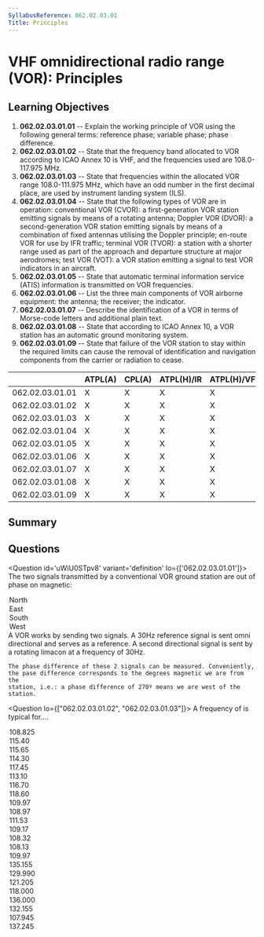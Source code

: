 ```yaml
---
SyllabusReference: 062.02.03.01
Title: Principles
---
```


# VHF omnidirectional radio range (VOR): Principles

## Learning Objectives

1. **062.02.03.01.01** -- Explain the working principle of VOR using the
   following general terms: reference phase; variable phase; phase difference.
2. **062.02.03.01.02** -- State that the frequency band allocated to VOR
   according to ICAO Annex 10 is VHF, and the frequencies used are 108.0-117.975
   MHz.
3. **062.02.03.01.03** -- State that frequencies within the allocated VOR range
   108.0-111.975 MHz, which have an odd number in the first decimal place, are
   used by instrument landing system (ILS).
4. **062.02.03.01.04** -- State that the following types of VOR are in
   operation: conventional VOR (CVOR): a first-generation VOR station emitting
   signals by means of a rotating antenna; Doppler VOR (DVOR): a
   second-generation VOR station emitting signals by means of a combination of
   fixed antennas utilising the Doppler principle; en-route VOR for use by IFR
   traffic; terminal VOR (TVOR): a station with a shorter range used as part of
   the approach and departure structure at major aerodromes; test VOR (VOT): a
   VOR station emitting a signal to test VOR indicators in an aircraft.
5. **062.02.03.01.05** -- State that automatic terminal information service
   (ATIS) information is transmitted on VOR frequencies.
6. **062.02.03.01.06** -- List the three main components of VOR airborne
   equipment: the antenna; the receiver; the indicator.
7. **062.02.03.01.07** -- Describe the identification of a VOR in terms of
   Morse-code letters and additional plain text.
8. **062.02.03.01.08** -- State that according to ICAO Annex 10, a VOR station
   has an automatic ground monitoring system.
9. **062.02.03.01.09** -- State that failure of the VOR station to stay within
   the required limits can cause the removal of identification and navigation
   components from the carrier or radiation to cease.

|                 | ATPL(A) | CPL(A) | ATPL(H)/IR | ATPL(H)/VFR | CPL(H) | IR  | CBIR(A) |
| --------------- | ------- | ------ | ---------- | ----------- | ------ | --- | ------- |
| 062.02.03.01.01 | X       | X      | X          | X           | X      | X   |         |
| 062.02.03.01.02 | X       | X      | X          | X           | X      | X   | X       |
| 062.02.03.01.03 | X       | X      | X          | X           | X      | X   | X       |
| 062.02.03.01.04 | X       | X      | X          | X           | X      | X   | X       |
| 062.02.03.01.05 | X       | X      | X          | X           | X      | X   | X       |
| 062.02.03.01.06 | X       | X      | X          | X           | X      | X   | X       |
| 062.02.03.01.07 | X       | X      | X          | X           | X      | X   | X       |
| 062.02.03.01.08 | X       | X      | X          | X           | X      | X   |         |
| 062.02.03.01.09 | X       | X      | X          | X           | X      | X   | X       |

## Summary

## Questions

<Question id='uWiU0STpv8' variant='definition' lo={['062.02.03.01.01']}>
  <Text  variant='oneCorrect'>
     The two signals transmitted by a conventional VOR ground station 
     are <Subject /> out of phase on magnetic: 
  </Text>
  <Option id='uWiU0STpv8-1' subject={[["0º'"]]} why='true for 0º.'>North</Option>
  <Option id='uWiU0STpv8-2' subject={[["90º'"]]} why='true for 90º.'>East</Option>
  <Option id='uWiU0STpv8-3' subject={[["180º'"]]} why='true for 180º.'>South</Option>
  <Option id='uWiU0STpv8-4' subject={[["270º'"]]} why='true for 270º.'>West</Option>
  <Explanation>
    A VOR works by sending two signals. A 30Hz reference signal is sent
    omni directional and serves as a reference. A second directional signal 
    is sent by a rotating limacon at a frequency of 30Hz.

    The phase difference of these 2 signals can be measured. Conveniently,
    the pase difference corresponds to the degrees magnetic we are from the
    station, i.e.: a phase difference of 270º means we are west of the station.

  </Explanation>
</Question>

<Question lo={["062.02.03.01.02", "062.02.03.01.03"]}>
  <Text variant="oneCorrect">
    A frequency of <Subject /> is typical for....
  </Text>
  <Option
    subject={[["En-route VOR"]]}
    why="Between 108.0-117.975, and not between 108.0-111.975 with an odd number in the first decimal digit"
  >
    108.825
  </Option>
  <Option
    subject={[["En-route VOR"]]}
    why="Between 108.0-117.975, and not between 108.0-111.975 with an odd number in the first decimal digit"
  >
    115.40
  </Option>
  <Option
    subject={[["En-route VOR"]]}
    why="Between 108.0-117.975, and not between 108.0-111.975 with an odd number in the first decimal digit"
  >
    115.65
  </Option>
  <Option
    subject={[["En-route VOR"]]}
    why="Between 108.0-117.975, and not between 108.0-111.975 with an odd number in the first decimal digit"
  >
    114.30
  </Option>
  <Option
    subject={[["En-route VOR"]]}
    why="Between 108.0-117.975, and not between 108.0-111.975 with an odd number in the first decimal digit"
  >
    117.45
  </Option>
  <Option
    subject={[["En-route VOR"]]}
    why="Between 108.0-117.975, and not between 108.0-111.975 with an odd number in the first decimal digit"
  >
    113.10
  </Option>
  <Option
    subject={[["En-route VOR"]]}
    why="Between 108.0-117.975, and not between 108.0-111.975 with an odd number in the first decimal digit"
  >
    116.70
  </Option>
  <Option
    subject={[["En-route VOR"]]}
    why="Between 108.0-117.975, and not between 108.0-111.975 with an odd number in the first decimal digit"
  >
    118.60
  </Option>
  <Option
    subject={[["Approach Control"]]}
    why=" Between 108.0-111.975 with an odd number in the first decimal digit"
  >
    109.97
  </Option>
  <Option
    subject={[["Approach Control"]]}
    why=" Between 108.0-111.975 with an odd number in the first decimal digit"
  >
    108.97
  </Option>
  <Option
    subject={[["Approach Control"]]}
    why=" Between 108.0-111.975 with an odd number in the first decimal digit"
  >
    111.53
  </Option>
  <Option
    subject={[["Approach Control"]]}
    why=" Between 108.0-111.975 with an odd number in the first decimal digit"
  >
    109.17
  </Option>
  <Option
    subject={[["Approach Control"]]}
    why=" Between 108.0-111.975 with an odd number in the first decimal digit"
  >
    108.32
  </Option>
  <Option
    subject={[["Approach Control"]]}
    why=" Between 108.0-111.975 with an odd number in the first decimal digit"
  >
    108.13
  </Option>
  <Option
    subject={[["Approach Control"]]}
    why=" Between 108.0-111.975 with an odd number in the first decimal digit"
  >
    109.97
  </Option>
  <Option subject={[["VHF communications"]]} why="Between 118-136">
    135.155
  </Option>
  <Option subject={[["VHF communications"]]} why="Between 118-136">
    129.990
  </Option>
  <Option subject={[["VHF communications"]]} why="Between 118-136">
    121.205
  </Option>
  <Option subject={[["VHF communications"]]} why="Between 118-136">
    118.000
  </Option>
  <Option subject={[["VHF communications"]]} why="Between 118-136">
    136.000
  </Option>
  <Option subject={[["VHF communications"]]} why="Between 118-136">
    132.155
  </Option>
  <Option why="Out the VHF or VOR range">107.945</Option>
  <Option why="Out the VHF or VOR range">137.245</Option>
</Question>
